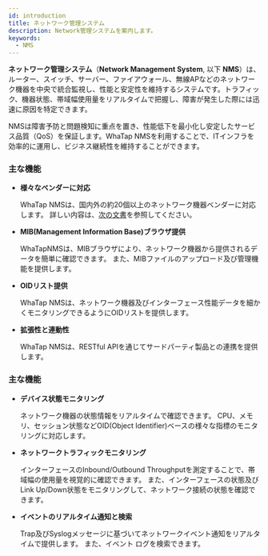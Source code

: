 ```yaml
---
id: introduction
title: ネットワーク管理システム
description: Network管理システムを案内します。
keywords:
  - NMS
---
```


**ネットワーク管理システム**（**Network Management System**, 以下 **NMS**）は、ルーター、スイッチ、サーバー、ファイアウォール、無線APなどのネットワーク機器を中央で統合監視し、性能と安定性を維持するシステムです。トラフィック、機器状態、帯域幅使用量をリアルタイムで把握し、障害が発生した際には迅速に原因を特定できます。

NMSは障害予防と問題検知に重点を置き、性能低下を最小化し安定したサービス品質（QoS）を保証します。WhaTap NMSを利用することで、ITインフラを効率的に運用し、ビジネス継続性を維持することができます。

### 主な機能

- **様々なベンダーに対応**

  WhaTap NMSは、国内外の約20個以上のネットワーク機器ベンダーに対応します。 詳しい内容は、[次の文書](/nms/supported-spec#supported-mib)を参照してください。

- **MIB(Management Information Base)ブラウザ提供**

  WhaTapNMSは、MIBブラウザにより、ネットワーク機器から提供されるデータを簡単に確認できます。 また、MIBファイルのアップロード及び管理機能を提供します。 

- **OIDリスト提供**

  WhaTap NMSは、ネットワーク機器及びインターフェース性能データを細かくモニタリングできるようにOIDリストを提供します。 

- **拡張性と連動性**

  WhaTap NMSは、RESTful APIを通じてサードパーティ製品との連携を提供します。 

### 主な機能

- **デバイス状態モニタリング**

  ネットワーク機器の状態情報をリアルタイムで確認できます。 CPU、メモリ、セッション状態などOID(Object Identifier)ベースの様々な指標のモニタリングに対応します。 

- **ネットワークトラフィックモニタリング** 

  インターフェースのInbound/Outbound Throughputを測定することで、帯域幅の使用量を視覚的に確認できます。 また、インターフェースの状態及びLink Up/Down状態をモニタリングして、ネットワーク接続の状態を確認できます。 
    

- **イベントのリアルタイム通知と検索**

  Trap及びSyslogメッセージに基づいてネットワークイベント通知をリアルタイムで提供します。 また、イベント ログを検索できます。 
    

